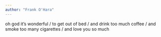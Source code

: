 ```yaml
---
author: "Frank O'Hara"
---
```


oh god it’s wonderful / to get out of bed / and drink too much coffee / and smoke too many cigarettes / and love you so much


